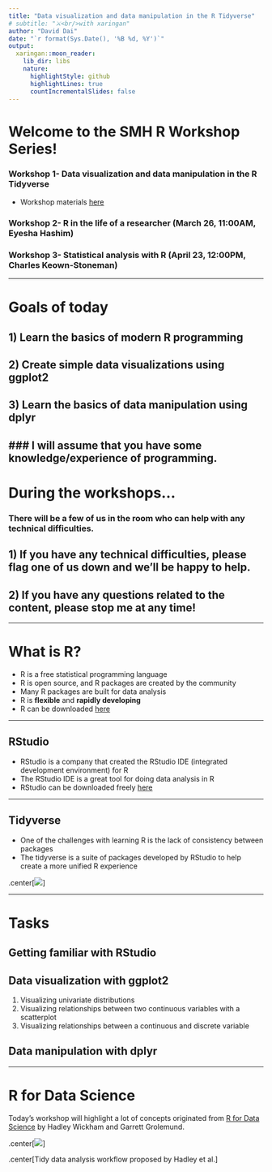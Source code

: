 ```yaml
---
title: "Data visualization and data manipulation in the R Tidyverse"
# subtitle: "⚔<br/>with xaringan"
author: "David Dai"
date: "`r format(Sys.Date(), '%B %d, %Y')`"
output:
  xaringan::moon_reader:
    lib_dir: libs
    nature:
      highlightStyle: github
      highlightLines: true
      countIncrementalSlides: false
---
```


# Welcome to the SMH R Workshop Series!

### Workshop 1- Data visualization and data manipulation in the R Tidyverse 
* Workshop materials [here](https://rstudio.cloud/project/256912)

### Workshop 2- R in the life of a researcher (March 26, 11:00AM, Eyesha Hashim)

### Workshop 3- Statistical analysis with R (April 23, 12:00PM, Charles Keown-Stoneman)

---

# Goals of today

## 1) Learn the basics of modern R programming
## 2) Create simple data visualizations using ggplot2
## 3) Learn the basics of data manipulation using dplyr

### I will assume that you have some knowledge/experience of programming.
---

# During the workshops...

### There will be a few of us in the room who can help with any technical difficulties.

## 1) If you have any technical difficulties, please flag one of us down and we'll be happy to help.

## 2) If you have any questions related to the content, please stop me at any time!

---

# What is R?

- R is a free statistical programming language
- R is open source, and R packages are created by the community
- Many R packages are built for data analysis 
- R is **flexible** and **rapidly developing**
- R can be downloaded [here](https://www.r-project.org/)

---

## RStudio

- RStudio is a company that created the RStudio IDE (integrated development environment) for R
- The RStudio IDE is a great tool for doing data analysis in R
- RStudio can be downloaded freely [here](https://www.rstudio.com/products/rstudio/download/)

---

## Tidyverse

- One of the challenges with learning R is the lack of consistency between packages
- The tidyverse is a suite of packages developed by RStudio to help create a more unified R experience

.center[![](tidyverse.png)]

---

# Tasks

## Getting familiar with RStudio

## Data visualization with ggplot2
1. Visualizing univariate distributions
2. Visualizing relationships between two continuous variables with a scatterplot
3. Visualizing relationships between a continuous and discrete variable

## Data manipulation with dplyr


---

# R for Data Science

Today's workshop will highlight a lot of concepts originated from [R for Data Science](https://r4ds.had.co.nz/index.html) by Hadley Wickham and Garrett Grolemund. 

.center[![](https://d33wubrfki0l68.cloudfront.net/795c039ba2520455d833b4034befc8cf360a70ba/558a5/diagrams/data-science-explore.png)]

.center[Tidy data analysis workflow proposed by Hadley et al.]



